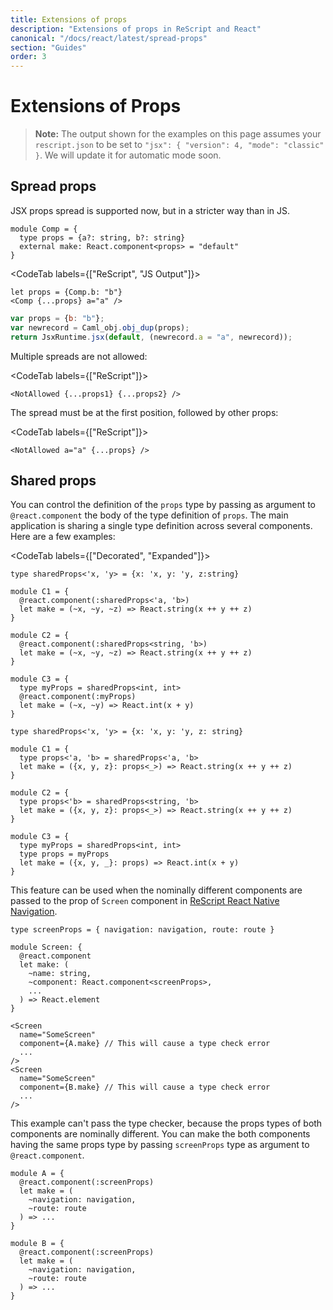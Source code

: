 ```yaml
---
title: Extensions of props
description: "Extensions of props in ReScript and React"
canonical: "/docs/react/latest/spread-props"
section: "Guides"
order: 3
---
```


# Extensions of Props

> **Note:** The output shown for the examples on this page assumes your `rescript.json` to be set to `"jsx": { "version": 4, "mode": "classic" }`. We will update it for automatic mode soon.

## Spread props

JSX props spread is supported now, but in a stricter way than in JS.

<div className="hidden">

```res prelude
module Comp = {
  type props = {a?: string, b?: string}
  external make: React.component<props> = "default"
}
```

</div>

<CodeTab labels={["ReScript", "JS Output"]}>

```res example
let props = {Comp.b: "b"}
<Comp {...props} a="a" />
```

```js
var props = {b: "b"};
var newrecord = Caml_obj.obj_dup(props);
return JsxRuntime.jsx(default, (newrecord.a = "a", newrecord));
```

</CodeTab>

Multiple spreads are not allowed:

<CodeTab labels={["ReScript"]}>

```res
<NotAllowed {...props1} {...props2} />
```

</CodeTab>

The spread must be at the first position, followed by other props:

<CodeTab labels={["ReScript"]}>

```res
<NotAllowed a="a" {...props} />
```

</CodeTab>

## Shared props

You can control the definition of the `props` type by passing as argument to `@react.component` the body of the type definition of `props`. The main application is sharing a single type definition across several components. Here are a few examples:

<CodeTab labels={["Decorated", "Expanded"]}>

```res example
type sharedProps<'x, 'y> = {x: 'x, y: 'y, z:string}

module C1 = {
  @react.component(:sharedProps<'a, 'b>)
  let make = (~x, ~y, ~z) => React.string(x ++ y ++ z)
}

module C2 = {
  @react.component(:sharedProps<string, 'b>)
  let make = (~x, ~y, ~z) => React.string(x ++ y ++ z)
}

module C3 = {
  type myProps = sharedProps<int, int>
  @react.component(:myProps)
  let make = (~x, ~y) => React.int(x + y)
}
```

```res example
type sharedProps<'x, 'y> = {x: 'x, y: 'y, z: string}

module C1 = {
  type props<'a, 'b> = sharedProps<'a, 'b>
  let make = ({x, y, z}: props<_>) => React.string(x ++ y ++ z)
}

module C2 = {
  type props<'b> = sharedProps<string, 'b>
  let make = ({x, y, z}: props<_>) => React.string(x ++ y ++ z)
}

module C3 = {
  type myProps = sharedProps<int, int>
  type props = myProps
  let make = ({x, y, _}: props) => React.int(x + y)
}
```

</CodeTab>

This feature can be used when the nominally different components are passed to the prop of `Screen` component in [ReScript React Native Navigation](https://github.com/rescript-react-native/rescript-react-navigation).

```res
type screenProps = { navigation: navigation, route: route }

module Screen: {
  @react.component
  let make: (
    ~name: string,
    ~component: React.component<screenProps>,
    ...
  ) => React.element
}

<Screen
  name="SomeScreen"
  component={A.make} // This will cause a type check error
  ...
/>
<Screen
  name="SomeScreen"
  component={B.make} // This will cause a type check error
  ...
/>
```

This example can't pass the type checker, because the props types of both components are nominally different. You can make the both components having the same props type by passing `screenProps` type as argument to `@react.component`.

```res
module A = {
  @react.component(:screenProps)
  let make = (
    ~navigation: navigation,
    ~route: route
  ) => ...
}

module B = {
  @react.component(:screenProps)
  let make = (
    ~navigation: navigation,
    ~route: route
  ) => ...
}
```
